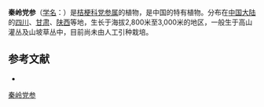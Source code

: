 {{Speciesbox
| name = 秦岭党参
| status = 
| status_system = 
| image =
| genus = Codonopsis
| species = tsinlingensis
| authority = Pax et Hoffm.
}}

'''秦岭党参'''（[[学名|学名]]：{{lang|la|''Codonopsis tsinlingensis''}}）是[[桔梗科|桔梗科]][[党参属|党参属]]的植物，是中国的特有植物。分布在[[中国大陆|中国大陆]]的[[四川|四川]]、[[甘肃|甘肃]]、[[陕西|陕西]]等地，生长于海拔2,800米至3,000米的地区，一般生于高山灌丛及山坡草丛中，目前尚未由人工引种栽培。

== 参考文献 ==
<div class="references-small">
* {{cite web| url =http://www.bioinfo.cn/db05/KmzwSpecies.php?action=view&id=3399| title =秦岭党参| work =《中国高等植物数据库全库》| publisher =中国科学院微生物研究所| author =昆明植物研究所| accessdate =2009-02-24| deadurl =yes| archiveurl =https://web.archive.org/web/20160305032310/http://www.bioinfo.cn/db05/KmzwSpecies.php?action=view&id=3399| archivedate =2016-03-05}}
</div>
{{Taxonbar|from=Q15226527}}

[[Category:党参属|秦岭党参]]


{{植物小作品}}